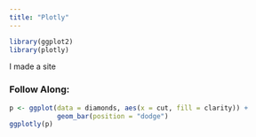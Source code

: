 ```yaml
---
title: "Plotly"
---
```


```r
library(ggplot2)
library(plotly)
```


I made a site


### Follow Along:
```r
p <- ggplot(data = diamonds, aes(x = cut, fill = clarity)) +
            geom_bar(position = "dodge")
ggplotly(p)
```
